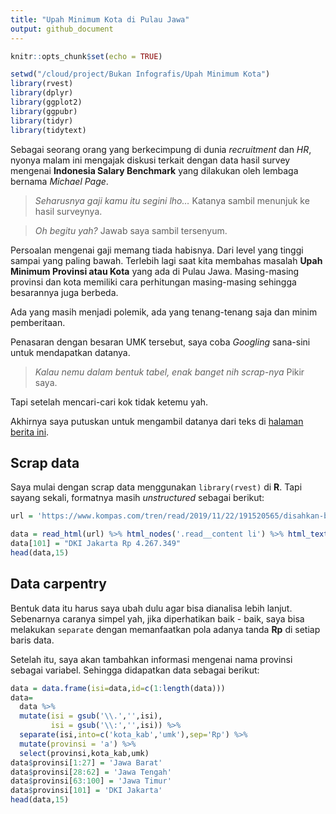 ```yaml
---
title: "Upah Minimum Kota di Pulau Jawa"
output: github_document
---
```


```r
knitr::opts_chunk$set(echo = TRUE)
```

```r
setwd("/cloud/project/Bukan Infografis/Upah Minimum Kota")
library(rvest)
library(dplyr)
library(ggplot2)
library(ggpubr)
library(tidyr)
library(tidytext)
```

Sebagai seorang orang yang berkecimpung di dunia _recruitment_ dan _HR_, nyonya malam ini mengajak diskusi terkait dengan data hasil survey mengenai __Indonesia Salary Benchmark__ yang dilakukan oleh lembaga bernama _Michael Page_.

> _Seharusnya gaji kamu itu segini lho..._ Katanya sambil menunjuk ke hasil surveynya.

> _Oh begitu yah?_ Jawab saya sambil tersenyum.

Persoalan mengenai gaji memang tiada habisnya. Dari level yang tinggi sampai yang paling bawah. Terlebih lagi saat kita membahas masalah __Upah Minimum Provinsi atau Kota__ yang ada di Pulau Jawa. Masing-masing provinsi dan kota memiliki cara perhitungan masing-masing sehingga besarannya juga berbeda.

Ada yang masih menjadi polemik, ada yang tenang-tenang saja dan minim pemberitaan.

Penasaran dengan besaran UMK tersebut, saya coba _Googling_ sana-sini untuk mendapatkan datanya.

> _Kalau nemu dalam bentuk tabel, enak banget nih scrap-nya_ Pikir saya.

Tapi setelah mencari-cari kok tidak ketemu yah.

Akhirnya saya putuskan untuk mengambil datanya dari teks di [halaman berita ini](https://www.kompas.com/tren/read/2019/11/22/191520565/disahkan-berikut-rincian-ump-dan-umk-2020-di-dki-jakarta-jawa-barat-jawa?page=all).

## Scrap data

Saya mulai dengan scrap data menggunakan `library(rvest)` di __R__. Tapi sayang sekali, formatnya masih _unstructured_ sebagai berikut:

```r
url = 'https://www.kompas.com/tren/read/2019/11/22/191520565/disahkan-berikut-rincian-ump-dan-umk-2020-di-dki-jakarta-jawa-barat-jawa?page=all'

data = read_html(url) %>% html_nodes('.read__content li') %>% html_text()
data[101] = "DKI Jakarta Rp 4.267.349"
head(data,15)
```

## Data carpentry

Bentuk data itu harus saya ubah dulu agar bisa dianalisa lebih lanjut. Sebenarnya caranya simpel yah, jika diperhatikan baik - baik, saya bisa melakukan `separate` dengan memanfaatkan pola adanya tanda __Rp__ di setiap baris data.

Setelah itu, saya akan tambahkan informasi mengenai nama provinsi sebagai variabel. Sehingga didapatkan data sebagai berikut:

```r
data = data.frame(isi=data,id=c(1:length(data)))
data=
  data %>%
  mutate(isi = gsub('\\.','',isi),
         isi = gsub('\\:','',isi)) %>%
  separate(isi,into=c('kota_kab','umk'),sep='Rp') %>%
  mutate(provinsi = 'a') %>%
  select(provinsi,kota_kab,umk)
data$provinsi[1:27] = 'Jawa Barat'
data$provinsi[28:62] = 'Jawa Tengah'
data$provinsi[63:100] = 'Jawa Timur'
data$provinsi[101] = 'DKI Jakarta'
head(data,15)
```

